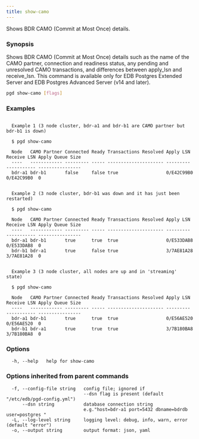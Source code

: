 ```yaml
---
title: show-camo
---
```


Shows BDR CAMO (Commit at Most Once) details.

### Synopsis

Shows BDR CAMO (Commit at Most Once) details such as the name of the CAMO
partner, connection and readiness status, any pending and unresolved CAMO
transactions, and differences between apply_lsn and receive_lsn. This command
is available only for EDB Postgres Extended Server and EDB Postgres Advanced Server
(v14 and later).

```sh
pgd show-camo [flags]
```

### Examples

```text

  Example 1 (3 node cluster, bdr-a1 and bdr-b1 are CAMO partner but bdr-b1 is down)

  $ pgd show-camo

  Node   CAMO Partner Connected Ready Transactions Resolved Apply LSN  Receive LSN Apply Queue Size
  ----   ------------ --------- ----- --------------------- ---------  ----------- ----------------
  bdr-a1 bdr-b1       false     false true                  0/E42C99B0 0/E42C99B0  0


  Example 2 (3 node cluster, bdr-b1 was down and it has just been restarted)

  $ pgd show-camo

  Node   CAMO Partner Connected Ready Transactions Resolved Apply LSN  Receive LSN Apply Queue Size
  ----   ------------ --------- ----- --------------------- ---------  ----------- ----------------
  bdr-a1 bdr-b1       true      true  true                  0/E533DAB8 0/E533DAB8  0
  bdr-b1 bdr-a1       true      false true                  3/7AE81A28 3/7AE81A28  0


  Example 3 (3 node cluster, all nodes are up and in 'streaming' state)

  $ pgd show-camo

  Node   CAMO Partner Connected Ready Transactions Resolved Apply LSN  Receive LSN Apply Queue Size
  ----   ------------ --------- ----- --------------------- ---------  ----------- ----------------
  bdr-a1 bdr-b1       true      true  true                  0/E56AE520 0/E56AE520  0
  bdr-b1 bdr-a1       true      true  true                  3/7B180BA8 3/7B180BA8  0

```

### Options

```text
  -h, --help   help for show-camo
```

### Options inherited from parent commands

```text
  -f, --config-file string   config file; ignored if 
                             --dsn flag is present (default "/etc/edb/pgd-config.yml")
      --dsn string           database connection string
                             e.g."host=bdr-a1 port=5432 dbname=bdrdb user=postgres "
  -L, --log-level string     logging level: debug, info, warn, error (default "error")
  -o, --output string        output format: json, yaml
```
